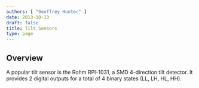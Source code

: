 ```yaml
---
authors: [ "Geoffrey Hunter" ]
date: 2013-10-13
draft: false
title: Tilt Sensors
type: page
---
```



## Overview

A popular tilt sensor is the Rohm RPI-1031, a SMD 4-direction tilt detector. It provides 2 digital outputs for a total of 4 binary states (LL, LH, HL, HH).
